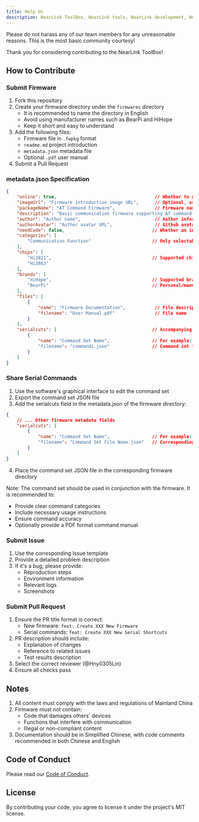 ```yaml
---
title: Help Us
description: NearLink ToolBox, NearLink tools, NearLink development, NearLink, NearLink ToolBox, how to contribute to our project
---
```



<Aside type="caution" title="Notice">Please do not harass any of our team members for any unreasonable reasons. This is the most basic community courtesy!</Aside>

Thank you for considering contributing to the NearLink ToolBox!

## How to Contribute

### Submit Firmware

1. Fork this repository
2. Create your firmware directory under the `firmwares` directory
   - It is recommended to name the directory in English
   - Avoid using manufacturer names such as BearPi and HiHope
   - Keep it short and easy to understand
3. Add the following files:
   - Firmware file in `.fwpkg` format
   - `readme.md` project introduction
   - `metadata.json` metadata file
   - Optional `.pdf` user manual
4. Submit a Pull Request

### metadata.json Specification

```json
{
    "online": true,                                     // Whether to display online
    "imageUrl": "Firmware introduction image URL",      // Optional, used to showcase firmware features
    "packageName": "AT Command Firmware",               // Firmware name
    "description": "Basic communication firmware supporting AT command set", // Brief introduction
    "author": "Author name",                            // Author information
    "authorAvatar": "Author avatar URL",                // Github avatar, etc.
    "needCode": false,                                 // Whether an invitation code/in-app purchase is required
    "categories": [
        "Communication Function"                       // Only selectable: Communication Function/Mobile Terminal/Domestic Replacement/IoT/Smart Home/Entertainment Function/Experience Trial/Physical Product/Physical AT/Physical Product
    ],
    "chips": [
        "Hi2821",                                      // Supported chip models: Hi2821/Hi2825/Hi3863/Hi3873
        "Hi3863"
    ],
    "brands": [
        "HiHope",                                      // Supported brands: HiHope/BearPi/OpenHarmony/Chenmai Tech/HiSilicon/Lierda/Ai-Thinker/Tiangonix/Haohanyh
        "BearPi"                                       // Personal/manufacturer brands need to contact maintainers to add
    ],
    "files": [
        {
            "name": "Firmware Documentation",           // File description
            "filename": "User Manual.pdf"               // File name
        }
    ],
    "serialcuts": [                                    // Accompanying serial command sets
        {
            "name": "Command Set Name",                // For example: "Multi-Command Set Professional Edition"
            "filename": "commands.json"                // Command set file name
        }
    ]
}
```

### Share Serial Commands

1. Use the software's graphical interface to edit the command set
2. Export the command set JSON file
3. Add the serialcuts field in the metadata.json of the firmware directory:

```json
{
    // ... Other firmware metadata fields
    "serialcuts": [
        {
            "name": "Command Set Name",                // For example: "HH-D03 Multi-Command Set Professional Edition"
            "filename": "Command Set File Name.json"   // Corresponding JSON file in the firmware directory
        }
    ]
}
```

4. Place the command set JSON file in the corresponding firmware directory

Note: The command set should be used in conjunction with the firmware. It is recommended to:
- Provide clear command categories
- Include necessary usage instructions
- Ensure command accuracy
- Optionally provide a PDF format command manual

### Submit Issue

1. Use the corresponding Issue template
2. Provide a detailed problem description
3. If it's a bug, please provide:
   - Reproduction steps
   - Environment information
   - Relevant logs
   - Screenshots

### Submit Pull Request

1. Ensure the PR title format is correct:
   - New firmware: `feat: Create XXX New Firmware`
   - Serial commands: `feat: Create XXX New Serial Shortcuts`
2. PR description should include:
   - Explanation of changes
   - Reference to related issues
   - Test results description
3. Select the correct reviewer (@Hny0305Lin)
4. Ensure all checks pass

## Notes

1. All content must comply with the laws and regulations of Mainland China
2. Firmware must not contain:
   - Code that damages others' devices
   - Functions that interfere with communication
   - Illegal or non-compliant content
3. Documentation should be in Simplified Chinese, with code comments recommended in both Chinese and English

## Code of Conduct

Please read our [Code of Conduct](https://github.com/MiraHikari/nearlink-firmwares/blob/main/.github/CODE_OF_CONDUCT.md).

## License

By contributing your code, you agree to license it under the project's MIT license.